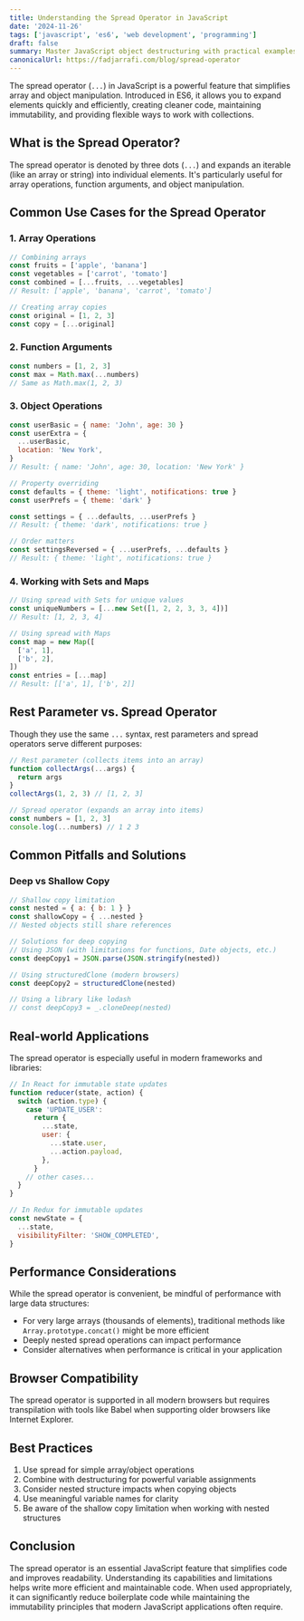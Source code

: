 ```yaml
---
title: Understanding the Spread Operator in JavaScript
date: '2024-11-26'
tags: ['javascript', 'es6', 'web development', 'programming']
draft: false
summary: Master JavaScript object destructuring with practical examples. Learn how to efficiently extract object properties, handle nested objects, and use advanced destructuring patterns.
canonicalUrl: https://fadjarrafi.com/blog/spread-operator
---
```


The spread operator (`...`) in JavaScript is a powerful feature that simplifies array and object manipulation. Introduced in ES6, it allows you to expand elements quickly and efficiently, creating cleaner code, maintaining immutability, and providing flexible ways to work with collections.

## What is the Spread Operator?

The spread operator is denoted by three dots (`...`) and expands an iterable (like an array or string) into individual elements. It's particularly useful for array operations, function arguments, and object manipulation.

## Common Use Cases for the Spread Operator

### 1. Array Operations

```javascript
// Combining arrays
const fruits = ['apple', 'banana']
const vegetables = ['carrot', 'tomato']
const combined = [...fruits, ...vegetables]
// Result: ['apple', 'banana', 'carrot', 'tomato']

// Creating array copies
const original = [1, 2, 3]
const copy = [...original]
```

### 2. Function Arguments

```javascript
const numbers = [1, 2, 3]
const max = Math.max(...numbers)
// Same as Math.max(1, 2, 3)
```

### 3. Object Operations

```javascript
const userBasic = { name: 'John', age: 30 }
const userExtra = {
  ...userBasic,
  location: 'New York',
}
// Result: { name: 'John', age: 30, location: 'New York' }

// Property overriding
const defaults = { theme: 'light', notifications: true }
const userPrefs = { theme: 'dark' }

const settings = { ...defaults, ...userPrefs }
// Result: { theme: 'dark', notifications: true }

// Order matters
const settingsReversed = { ...userPrefs, ...defaults }
// Result: { theme: 'light', notifications: true }
```

### 4. Working with Sets and Maps

```javascript
// Using spread with Sets for unique values
const uniqueNumbers = [...new Set([1, 2, 2, 3, 3, 4])]
// Result: [1, 2, 3, 4]

// Using spread with Maps
const map = new Map([
  ['a', 1],
  ['b', 2],
])
const entries = [...map]
// Result: [['a', 1], ['b', 2]]
```

## Rest Parameter vs. Spread Operator

Though they use the same `...` syntax, rest parameters and spread operators serve different purposes:

```javascript
// Rest parameter (collects items into an array)
function collectArgs(...args) {
  return args
}
collectArgs(1, 2, 3) // [1, 2, 3]

// Spread operator (expands an array into items)
const numbers = [1, 2, 3]
console.log(...numbers) // 1 2 3
```

## Common Pitfalls and Solutions

### Deep vs Shallow Copy

```javascript
// Shallow copy limitation
const nested = { a: { b: 1 } }
const shallowCopy = { ...nested }
// Nested objects still share references

// Solutions for deep copying
// Using JSON (with limitations for functions, Date objects, etc.)
const deepCopy1 = JSON.parse(JSON.stringify(nested))

// Using structuredClone (modern browsers)
const deepCopy2 = structuredClone(nested)

// Using a library like lodash
// const deepCopy3 = _.cloneDeep(nested)
```

## Real-world Applications

The spread operator is especially useful in modern frameworks and libraries:

```javascript
// In React for immutable state updates
function reducer(state, action) {
  switch (action.type) {
    case 'UPDATE_USER':
      return {
        ...state,
        user: {
          ...state.user,
          ...action.payload,
        },
      }
    // other cases...
  }
}

// In Redux for immutable updates
const newState = {
  ...state,
  visibilityFilter: 'SHOW_COMPLETED',
}
```

## Performance Considerations

While the spread operator is convenient, be mindful of performance with large data structures:

- For very large arrays (thousands of elements), traditional methods like `Array.prototype.concat()` might be more efficient
- Deeply nested spread operations can impact performance
- Consider alternatives when performance is critical in your application

## Browser Compatibility

The spread operator is supported in all modern browsers but requires transpilation with tools like Babel when supporting older browsers like Internet Explorer.

## Best Practices

1. Use spread for simple array/object operations
2. Combine with destructuring for powerful variable assignments
3. Consider nested structure impacts when copying objects
4. Use meaningful variable names for clarity
5. Be aware of the shallow copy limitation when working with nested structures

## Conclusion

The spread operator is an essential JavaScript feature that simplifies code and improves readability. Understanding its capabilities and limitations helps write more efficient and maintainable code. When used appropriately, it can significantly reduce boilerplate code while maintaining the immutability principles that modern JavaScript applications often require.
